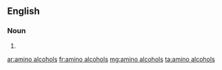 ==English==

===Noun===
{{head|en|noun plural form}}

# {{plural of|amino alcohol|lang=en}}

[[ar:amino alcohols]]
[[fr:amino alcohols]]
[[mg:amino alcohols]]
[[ta:amino alcohols]]